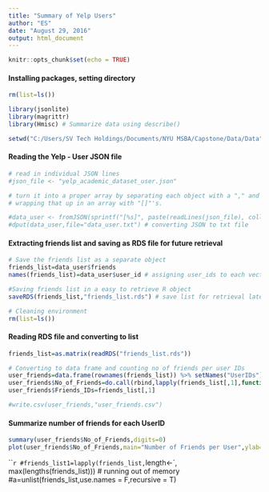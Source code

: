 ```yaml
---
title: "Summary of Yelp Users"
author: "ES"
date: "August 29, 2016"
output: html_document
---
```


```r
knitr::opts_chunk$set(echo = TRUE)
```

#### Installing packages, setting directory

```r
rm(list=ls())

library(jsonlite)
library(magrittr)
library(Hmisc) # Summarize data using describe()

setwd("C:/Users/SV Tech Holdings/Documents/NYU MSBA/Capstone/Data/Data")

```

#### Reading the Yelp - User JSON file

```r
# read in individual JSON lines
#json_file <- "yelp_academic_dataset_user.json"

# turn it into a proper array by separating each object with a "," and
# wrapping that up in an array with "[]"'s.

#data_user <- fromJSON(sprintf("[%s]", paste(readLines(json_file), collapse=","))) # flattening and reading into dataframe
#dput(data_user,file="data_user.txt") # converting JSON to txt file

```

#### Extracting friends list and saving as RDS file for future retrieval

```r
# Save the friends list as a separate object
friends_list=data_user$friends
names(friends_list)=data_user$user_id # assigning user_ids to each vector in list

#Saving friends list in a easy to retrieve R object 
saveRDS(friends_list,"friends_list.rds") # save list for retrieval later with readRDS()

# Cleaning environment
rm(list=ls())
```

#### Reading RDS file and converting to list

```r
friends_list=as.matrix(readRDS("friends_list.rds"))

# Converting to data frame and counting no of friends per user IDs
user_friends=data.frame(rownames(friends_list)) %>% setNames("UserIDs")
user_friends$No_of_Friends=do.call(rbind,lapply(friends_list[,1],function(x) length(x)))
user_friends$Friends_IDs=friends_list[,1]

#write.csv(user_friends,"user_friends.csv")

```

#### Summarize number of friends for each UserID

```r
summary(user_friends$No_of_Friends,digits=0)
plot(user_friends$No_of_Friends,main="Number of Friends per User",ylab="No of Friends")
```

```r
#friends_list1=lapply(friends_list, `length<-`, max(lengths(friends_list))) # running out of memory
#a=unlist(friends_list,use.names = F,recursive = T)
